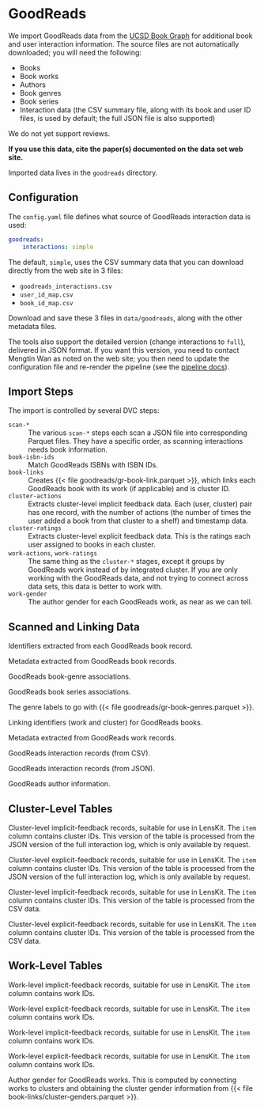 # GoodReads {#sec-goodreads}

We import GoodReads data from the [UCSD Book Graph](https://sites.google.com/eng.ucsd.edu/ucsdbookgraph/home)
for additional book and user interaction information.  The source files are not automatically downloaded; you
will need the following:

- Books
- Book works
- Authors
- Book genres
- Book series
- Interaction data (the CSV summary file, along with its book and user ID files,
  is used by default; the full JSON file is also supported)

We do not yet support reviews.

**If you use this data, cite the paper(s) documented on the data set web site.**

Imported data lives in the `goodreads` directory.

## Configuration

The `config.yaml` file defines what source of GoodReads interaction data is used:

```yaml
goodreads:
    interactions: simple
```

The default, `simple`, uses the CSV summary data that you can download directly
from the web site in 3 files:

- `goodreads_interactions.csv`
- `user_id_map.csv`
- `book_id_map.csv`

Download and save these 3 files in `data/goodreads`, along with the other metadata files.

The tools also support the detailed version (change interactions to `full`),
delivered in JSON format.  If you want this version, you need to contact Mengtin
Wan as noted on the web site; you then need to update the configuration file
and re-render the pipeline (see the [pipeline docs](../implementation/pipeline.md)).

## Import Steps

The import is controlled by several DVC steps:

`scan-*`
:   The various `scan-*` steps each scan a JSON file into corresponding Parquet files.  They have a specific order, as scanning interactions needs book information.

`book-isbn-ids`
:   Match GoodReads ISBNs with ISBN IDs.

`book-links`
:   Creates {{< file goodreads/gr-book-link.parquet >}}, which links each GoodReads book with its work (if applicable) and is cluster ID.

`cluster-actions`
:   Extracts cluster-level implicit feedback data.  Each (user, cluster) pair has one record, with the number of actions (the number of times the user added a book from that cluster to a shelf) and timestamp data.

`cluster-ratings`
:   Extracts cluster-level explicit feedback data.  This is the ratings each user assigned to books in each cluster.

`work-actions`, `work-ratings`
:   The same thing as the `cluster-*` stages, except it groups by GoodReads work instead of by integrated cluster. If you are only working with the GoodReads data, and not trying to connect across data sets, this data is better to work with.

`work-gender`
:   The author gender for each GoodReads work, as near as we can tell.

## Scanned and Linking Data

::: {.parquet file="goodreads/gr-book-ids.parquet"}
Identifiers extracted from each GoodReads book record.
:::


::: {.parquet file="goodreads/gr-book-info.parquet"}
Metadata extracted from GoodReads book records.
:::


::: {.parquet file="goodreads/gr-book-genres.parquet"}
GoodReads book-genre associations.
:::


::: {.parquet file="goodreads/gr-book-series.parquet"}
GoodReads book series associations.
:::


::: {.parquet file="goodreads/gr-genres.parquet"}
The genre labels to go with {{< file goodreads/gr-book-genres.parquet >}}.
:::


::: {.parquet file="goodreads/gr-book-link.parquet"}
Linking identifiers (work and cluster) for GoodReads books.
:::


::: {.parquet file="goodreads/gr-work-info.parquet"}
Metadata extracted from GoodReads work records.
:::


::: {.parquet file="goodreads/simple/gr-interactions.parquet"}
GoodReads interaction records (from CSV).
:::


::: {.parquet file="goodreads/full/gr-interactions.parquet"}
GoodReads interaction records (from JSON).
:::


::: {.parquet file="goodreads/gr-author-info.parquet"}
GoodReads author information.
:::


## Cluster-Level Tables

::: {.parquet file="goodreads/full/gr-cluster-actions.parquet"}
Cluster-level implicit-feedback records, suitable for use in LensKit. The `item` column contains cluster IDs.  This version of the table is processed from the JSON version of the full interaction log, which is only available by request.
:::


::: {.parquet file="goodreads/full/gr-cluster-ratings.parquet"}
Cluster-level explicit-feedback records, suitable for use in LensKit. The `item` column contains cluster IDs.  This version of the table is processed from the JSON version of the full interaction log, which is only available by request.
:::


::: {.parquet file="goodreads/simple/gr-cluster-actions.parquet"}
Cluster-level implicit-feedback records, suitable for use in LensKit. The `item` column contains cluster IDs.  This version of the table is processed from the CSV data.
:::


::: {.parquet file="goodreads/simple/gr-cluster-ratings.parquet"}
Cluster-level explicit-feedback records, suitable for use in LensKit. The `item` column contains cluster IDs.  This version of the table is processed from the CSV data.
:::


## Work-Level Tables

::: {.parquet file="goodreads/full/gr-work-actions.parquet"}
Work-level implicit-feedback records, suitable for use in LensKit. The `item` column contains work IDs.
:::


::: {.parquet file="goodreads/full/gr-work-ratings.parquet"}
Work-level explicit-feedback records, suitable for use in LensKit. The `item` column contains work IDs.
:::


::: {.parquet file="goodreads/simple/gr-work-actions.parquet"}
Work-level implicit-feedback records, suitable for use in LensKit. The `item` column contains work IDs.
:::


::: {.parquet file="goodreads/simple/gr-work-ratings.parquet"}
Work-level explicit-feedback records, suitable for use in LensKit. The `item` column contains work IDs.
:::


::: {.parquet file="goodreads/gr-work-gender.parquet"}
Author gender for GoodReads works.  This is computed by connecting works to clusters and obtaining the cluster gender information from {{< file book-links/cluster-genders.parquet >}}.
:::

